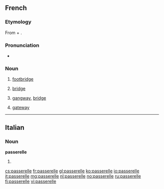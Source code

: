 ==French==

===Etymology===
From {{term|passer}} + {{term|-elle}}.

===Pronunciation===
* {{IPA|/pasʁɛl/|lang=fr}}

===Noun===
{{fr-noun|f}}

# [[footbridge]]
# {{context|nautical|lang=fr}} [[bridge]]
# {{context|aviation|nautical|lang=fr}} [[gangway]], [[bridge]]
# {{context|computing|lang=fr}} [[gateway]]

----

==Italian==

===Noun===
'''passerelle''' {{f}}

# {{plural of|passerella|lang=it}}

[[cs:passerelle]]
[[fr:passerelle]]
[[gl:passerelle]]
[[ko:passerelle]]
[[io:passerelle]]
[[it:passerelle]]
[[mg:passerelle]]
[[nl:passerelle]]
[[no:passerelle]]
[[ru:passerelle]]
[[fi:passerelle]]
[[vi:passerelle]]